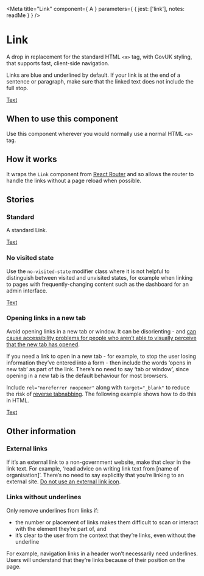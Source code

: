 
<Meta
  title="Link"
  component={ A }
  parameters={ {
    jest: ['link'],
    notes: readMe
  } }
/>

# Link

A drop in replacement for the standard HTML `<a>` tag, with GovUK styling, that
supports fast, client-side navigation.

Links are blue and underlined by default. If your link is at the end of a
sentence or paragraph, make sure that the linked text does not include the full
stop.

<Preview withToolbar>
  <Story name="Link">
    <A href="#">Text</A>
  </Story>
</Preview>

<Props of={A} />


## When to use this component

Use this component wherever you would normally use a normal HTML `<a>` tag.


## How it works

It wraps the `Link` component from [React Router] and so allows the router to
handle the links without a page reload when possible.


## Stories
### Standard

A standard Link.

<Preview>
  <Story name="Standard">
    <A href="#">Text</A>
  </Story>
</Preview>


### No visited state

Use the `no-visited-state` modifier class where it is not helpful to distinguish
between visited and unvisited states, for example when linking to pages with
frequently-changing content such as the dashboard for an admin interface.

<Preview>
  <Story name="No visited state">
    <A href="#" classModifiers="no-visited-state">Text</A>
  </Story>
</Preview>


### Opening links in a new tab

Avoid opening links in a new tab or window. It can be disorienting - and [can
cause accessibility problems for people who aren’t able to visually perceive
that the new tab has opened].

If you need a link to open in a new tab - for example, to stop the user losing
information they’ve entered into a form - then include the words ‘opens in new
tab’ as part of the link. There’s no need to say ‘tab or window’, since opening
in a new tab is the default behaviour for most browsers.

Include `rel="noreferrer noopener"` along with `target="_blank"` to reduce the
risk of [reverse tabnabbing]. The following example shows how to do this in HTML.

<Preview>
  <Story name="Open in new tab">
    <A href="#" rel="noreferrer noopener" target="_blank">Text</A>
  </Story>
</Preview>


## Other information
### External links

If it’s an external link to a non-government website, make that clear in the
link text. For example, ‘read advice on writing link text from [name of
organisation]’. There’s no need to say explicitly that you’re linking to an
external site. [Do not use an external link icon].


### Links without underlines

Only remove underlines from links if:
- the number or placement of links makes them difficult to scan or interact with
  the element they’re part of, and
- it’s clear to the user from the context that they’re links, even without the
  underline

For example, navigation links in a header won’t necessarily need underlines.
Users will understand that they’re links because of their position on the page.


[React Router]: https://reacttraining.com/react-router/
[can cause accessibility problems for people who aren’t able to visually perceive that the new tab has opened]: https://www.w3.org/TR/WCAG20-TECHS/G200.html
[reverse tabnabbing]: https://owasp.org/www-community/attacks/Reverse_Tabnabbing
[Do not use an external link icon]: https://designnotes.blog.gov.uk/2016/11/28/removing-the-external-link-icon-from-gov-uk/